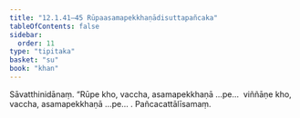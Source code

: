 ```yaml
---
title: "12.1.41–45 Rūpaasamapekkhaṇādisuttapañcaka"
tableOfContents: false
sidebar:
  order: 11
type: "tipitaka"
basket: "su"
book: "khan"
---
```



<DynamicBreadcrumb />

<Division number="647–651" book="khan" bookNo="13">

<Paragraph number="1266" book="khan">
Sāvatthinidānaṃ. “Rūpe kho, vaccha, asamapekkhaṇā …pe…  viññāṇe kho, vaccha, asamapekkhaṇā …pe… . Pañcacattālīsamaṃ.
</Paragraph>
</Division>